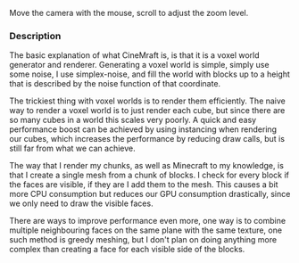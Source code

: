 

Move the camera with the mouse, scroll to adjust the zoom level.

### Description

The basic explanation of what CineMraft is, is that it is a voxel world
generator and renderer. Generating a voxel world is simple, simply use
some noise, I use simplex-noise, and fill the world with blocks up to a
height that is described by the noise function of that coordinate.

The trickiest thing with voxel worlds is to render them efficiently. The naive
way to render a voxel world is to just render each cube, but since there are so
many cubes in a world this scales very poorly. A quick and easy performance
boost can be achieved by using instancing when rendering our cubes, which
increases the performance by reducing draw calls, but is still far from what we
can achieve.

The way that I render my chunks, as well as Minecraft to my knowledge,
is that I create a single mesh from a chunk of blocks. I check for every
block if the faces are visible, if they are I add them to the mesh. This
causes a bit more CPU consumption but reduces our GPU consumption
drastically, since we only need to draw the visible faces.

There are ways to improve performance even more, one way is to combine multiple
neighbouring faces on the same plane with the same texture, one such method is
greedy meshing, but I don't plan on doing anything more complex than creating a
face for each visible side of the blocks.
